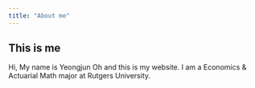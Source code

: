 ```yaml
---
title: "About me"
---
```


## This is me

Hi, My name is Yeongjun Oh and this is my website.
I am a Economics & Actuarial Math major at Rutgers University.